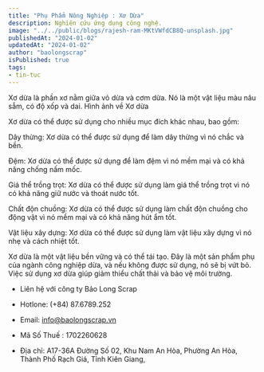 ```yaml
---
title: "Phụ Phẩm Nông Nghiệp : Xơ Dừa"
description: Nghiên cứu ứng dụng công nghệ.
image: "../../public/blogs/rajesh-ram-MKtVWfdCB8Q-unsplash.jpg"
publishedAt: "2024-01-02"
updatedAt: "2024-01-02"
author: "baolongscrap"
isPublished: true
tags: 
- tin-tuc
---
```





Xơ dừa là phần xơ nằm giữa vỏ dừa và cơm dừa. Nó là một vật liệu màu nâu sẫm, có độ xốp và dai. 
Hình ảnh về Xơ dừa



Xơ dừa có thể được sử dụng cho nhiều mục đích khác nhau, bao gồm:

Dây thừng: Xơ dừa có thể được sử dụng để làm dây thừng vì nó chắc và bền.

Đệm: Xơ dừa có thể được sử dụng để làm đệm vì nó mềm mại và có khả năng chống nấm mốc.

Giá thể trồng trọt: Xơ dừa có thể được sử dụng làm giá thể trồng trọt vì nó có khả năng giữ nước và thoát nước tốt.

Chất độn chuồng: Xơ dừa có thể được sử dụng làm chất độn chuồng cho động vật vì nó mềm mại và có khả năng hút ẩm tốt.

Vật liệu xây dựng: Xơ dừa có thể được sử dụng làm vật liệu xây dựng vì nó nhẹ và cách nhiệt tốt.

Xơ dừa là một vật liệu bền vững và có thể tái tạo. Đây là một sản phẩm phụ của ngành công nghiệp dừa, và nếu không được sử dụng, nó sẽ bị vứt bỏ. Việc sử dụng xơ dừa giúp giảm thiểu chất thải và bảo vệ môi trường.

- Liên hệ với công ty Bảo Long Scrap

- Hotlone: (+84) 87.6789.252

- Email: info@baolongscrap.vn

- Mã Số Thuế : 1702260628

- Địa chỉ: A17-36A Đường Số 02, Khu Nam An Hòa, Phường An Hòa, Thành Phố Rạch Giá, Tỉnh Kiên Giang,